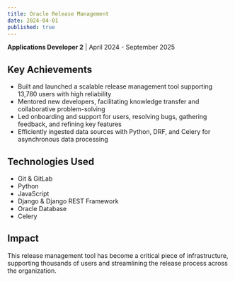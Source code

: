 ```yaml
---
title: Oracle Release Management
date: 2024-04-01
published: true
---
```


**Applications Developer 2** | April 2024 - September 2025

## Key Achievements

- Built and launched a scalable release management tool supporting 13,780 users with high reliability
- Mentored new developers, facilitating knowledge transfer and collaborative problem-solving
- Led onboarding and support for users, resolving bugs, gathering feedback, and refining key features
- Efficiently ingested data sources with Python, DRF, and Celery for asynchronous data processing

## Technologies Used

- Git & GitLab
- Python
- JavaScript
- Django & Django REST Framework
- Oracle Database
- Celery

## Impact

This release management tool has become a critical piece of infrastructure, supporting thousands of users and streamlining the release process across the organization.
